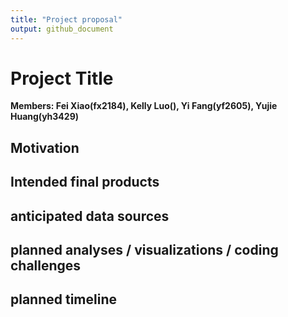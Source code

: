 ```yaml
---
title: "Project proposal"
output: github_document
---
```


# Project Title
**Members: Fei Xiao(fx2184), Kelly Luo(), Yi Fang(yf2605), Yujie Huang(yh3429)**

## Motivation

## Intended final products

## anticipated data sources

## planned analyses / visualizations / coding challenges

## planned timeline